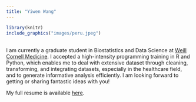 ```yaml
---
title: "Yiwen Wang"
---
```



```r
library(knitr)
include_graphics("images/peru.jpeg")
```


<br>
I am currently a graduate student in Biostatistics and Data Science at [Weill Cornell Medicine](http://weill.cornell.edu). I accepted a high-intensity programming training in R and Python, which enables me to deal with extensive dataset through cleaning, transforming, and integrating datasets, especially in the healthcare field, and to generate informative analysis efficiently. I am looking forward to getting or sharing fantastic ideas with you!

My full resume is available [here](files/Resume-Yiwen Wang.pdf).


